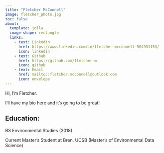 ```yaml
---
title: "Fletcher McConnell"
image: fletcher_photo.jpg
toc: false
about:
  template: jolla
  image-shape: rectangle
  links:
    - text: Linkedin
      href: https://www.linkedin.com/in/fletcher-mcconnell-504931153/
      icon: linkedin
    - text: Github
      href: https://github.com/fletcher-m
      icon: github
    - text: Email
      href: mailto::fletcher.mcconnell@outlook.com
      icon: envelope
---
```


Hi, I'm Fletcher.

I'll have my bio here and it's going to be great!

## Education:

BS Environmental Studies (2018)

Current Master's Student at Bren, UCSB (Master's of Environmental Data Science)
